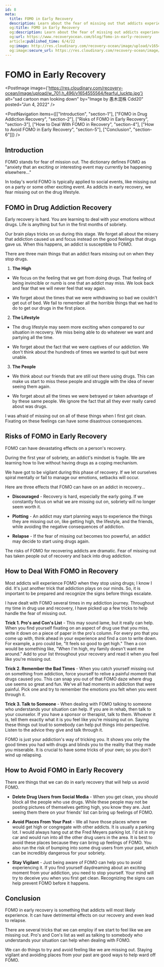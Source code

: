 ```yaml
---
id: 8
meta:
  title: FOMO in Early Recovery
  description: Learn about the fear of missing out that addicts experience when they get sober.
  og:title: FOMO in Early Recovery
  og:description: Learn about the fear of missing out addicts experience when they get sober.
  og:url: https://www.recoveryocean.com/blog/fomo-in-early-recovery
  article:published_time: 6/4/22
  og:image: http://res.cloudinary.com/recovery-ocean/image/upload/v1654555564/fearful_lucktp.jpg
  og:image:secure_url: https://res.cloudinary.com/recovery-ocean/image/upload/v1654555564/fearful_lucktp.jpg
---
```



# FOMO in Early Recovery
<PostImage image={'https://res.cloudinary.com/recovery-ocean/image/upload/w_701,h_496/v1654555564/fearful_lucktp.jpg'} alt="sad cartoon man looking down" by="Image by 愚木混株 Cdd20" posted="Jun 4, 2022" />

<PostNavigation items={[["Introduction", "section-1"], ["FOMO in Drug Addiction Recovery", "section-2"], ["Risks of FOMO in Early Recovery", "section-3"], ["How to Deal With FOMO in Recovery", "section-4"], ["How to Avoid FOMO in Early Recovery", "section-5"], ["Conclusion", "section-6"]]} />

<span id="section-1"></span>
## Introduction

FOMO stands for fear of mission out. The dictionary defines FOMO as "anxiety that an exciting or interesting event may currently be happening elsewhere..."

In today's world FOMO is typically applied to social events, like missing out on a party or some other exciting event. As addicts in early recovery, we fear missing out on the drug lifestyle.

<span id="section-2"></span>
## FOMO in Drug Addiction Recovery

Early recovery is hard. You are learning to deal with your emotions without drugs. Life is anything but fun in the first months of sobriety.

Our brain plays tricks on us during this stage. We forget all about the misery that addiction caused us and focus instead on the good feelings that drugs gave us. When this happens, an addict is susceptible to FOMO. 

There are three main things that an addict fears missing out on when they stop drugs.

1. **The High** 
* We focus on the feeling that we get from doing drugs. That feeling of being invincible or numb is one that an addict may miss. We look back and fear that we will never feel that way again. 

* We forget about the times that we were withdrawing so bad we couldn't get out of bed. We fail to remember all the horrible things that we had to do to get our drugs in the first place.

2. **The Lifestyle** 

* The drug lifestyle may seem more exciting when compared to our situation in recovery. We miss being able to do whatever we want and partying all the time. 

* We forget about the fact that we were captives of our addiction. We don't think about the hundreds of times we wanted to quit but were unable.

3. **The People** 

* We think about our friends that are still out there using drugs. This can make us start to miss these people and struggle with the idea of never seeing them again.

* We forget about all the times we were betrayed or taken advantage of by these same people. We ignore the fact that all they ever really cared about was drugs.

I was afraid of missing out on all of these things when I first got clean. Fixating on these feelings can have some disastrous consequences.

<span id="section-3"></span>
## Risks of FOMO in Early Recovery

FOMO can have devastating effects on a person's recovery.

During the first year of sobriety, an addict's mindset is fragile. We are learning how to live without having drugs as a coping mechanism. 

We have got to be vigilant during this phase of recovery. If we let ourselves spiral mentally or fail to manage our emotions, setbacks will occur.

Here are three effects that FOMO can have on an addict in recovery...

* **Discouraged** - Recovery is hard, especially the early going. If we constantly focus on what we are missing out on, sobriety will no longer seem worth it.

* **Plotting** - An addict may start planning ways to experience the things they are missing out on, like getting high, the lifestyle, and the friends, while avoiding the negative consequences of addiction. 

* **Relapse** - If the fear of missing out becomes too powerful, an addict may decide to start using drugs again. 

The risks of FOMO for recovering addicts are dramatic. Fear of missing out has taken people out of recovery and back into drug addiction. 

<span id="section-4"></span>
## How to Deal With FOMO in Recovery

Most addicts will experience FOMO when they stop using drugs; I know I did. It's just another trick that addiction plays on our minds. So, it is important to be prepared and recognize the signs before things escalate.

I have dealt with FOMO several times in my addiction journey. Throughout my time in drug use and recovery, I have picked up a few tricks to help handle the fear of missing out.

**Trick 1. Pro's and Con's List** - This may sound lame, but it really can help. When you find yourself fixating on an aspect of drug use that you miss, write it down on a piece of paper in the pro's column. For every pro that you come up with, think ahead in your experience and find a con to write down. For example, a pro could be, "It feels so good to get high." Then a con would be something like, "When I'm high, my family doesn't want me around." Add to your list throughout your recovery and read it when you feel like you're missing out.

**Trick 2. Remember the Bad Times** - When you catch yourself missing out on something from addiction, force yourself to relive a painful moment that drugs caused you. This can snap you out of that FOMO daze where drug use seems so great and fun. We've all had moments in addiction that were painful. Pick one and try to remember the emotions you felt when you went through it. 

**Trick 3. Talk to Someone** - When dealing with FOMO talking to someone who understands your situation can help. If you are in rehab, then talk to your counselor. If you have a sponsor or therapist, talk to them. Whoever it is, tell them exactly what it is you feel like you're missing out on. Saying these things out loud to somebody can help put things into perspective. Listen to the advice they give and talk through it.

FOMO is just your addiction's way of tricking you. It shows you only the good times you had with drugs and blinds you to the reality that they made you miserable. It is crucial to have some tricks of your own; so you don't wind up relapsing.

<span id="section-5"></span>
## How to Avoid FOMO in Early Recovery

There are things that we can do in early recovery that will help us avoid FOMO.

* **Delete Drug Users from Social Media** - When you get clean, you should block all the people who use drugs. While these people may not be posting pictures of themselves getting high, you know they are. Just seeing them there on your friends' list can bring up feelings of FOMO. 

* **Avoid Places From Your Past** - We all have those places where we would get high or congregate with other addicts. It is usually a parking lot. I would always hang out at the Fred Meyers parking lot. I'd sit in my car and would run into all the other drug users in the area. It is best to avoid these places because they can bring up feelings of FOMO. You also run the risk of bumping into some drug users from your past, which can be incredibly dangerous for your sobriety.  

* **Stay Vigilant** - Just being aware of FOMO can help you to avoid experiencing it. If you find yourself daydreaming about an exciting moment from your addiction, you need to stop yourself. Your mind will try to deceive you when you first get clean. Recognizing the signs can help prevent FOMO before it happens.

<span id="section-6"></span>
## Conclusion

FOMO in early recovery is something that addicts will most likely experience. It can have detrimental effects on our recovery and even lead to relapse.

There are several tricks that we can employ if we start to feel like we are missing out. Pro's and Con's list as well as talking to somebody who understands your situation can help when dealing with FOMO.

We can do things to try and avoid feeling like we are missing out. Staying vigilant and avoiding places from your past are good ways to help ward off FOMO.